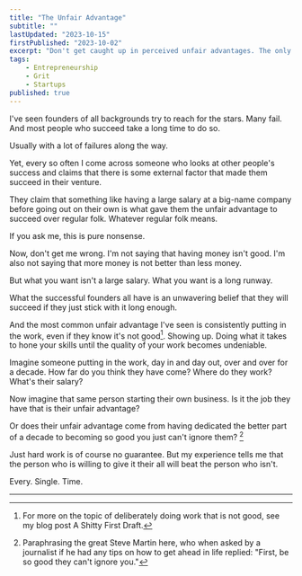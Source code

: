 ```yaml
---
title: "The Unfair Advantage"
subtitle: ""
lastUpdated: "2023-10-15"
firstPublished: "2023-10-02"
excerpt: "Don't get caught up in perceived unfair advantages. The only thing that matters is doing quality work."
tags:
    - Entrepreneurship
    - Grit
    - Startups
published: true
---
```


I've seen founders of all backgrounds try to reach for the stars. Many fail. And most people who succeed take a long time to do so. 

Usually with a lot of failures along the way. 

Yet, every so often I come across someone who looks at other people's success and claims that there is some external factor that made them succeed in their venture. 

They claim that something like having a large salary at a big-name company before going out on their own is what gave them the unfair advantage to succeed over regular folk. Whatever regular folk means.

If you ask me, this is pure nonsense.

Now, don't get me wrong. I'm not saying that having money isn't good. I'm also not saying that more money is not better than less money.

But what you want isn't a large salary. What you want is a long runway.

What the successful founders all have is an unwavering belief that they will succeed if they just stick with it long enough.

And the most common unfair advantage I've seen is consistently putting in the work, even if they know it's not good[^1]. Showing up. Doing what it takes to hone your skills until the quality of your work becomes undeniable.

Imagine someone putting in the work, day in and day out, over and over for a decade. How far do you think they have come? Where do they work? What's their salary?

Now imagine that same person starting their own business. Is it the job they have that is their unfair advantage? 

Or does their unfair advantage come from having dedicated the better part of a decade to becoming so good you just can't ignore them? [^2]

Just hard work is of course no guarantee. But my experience tells me that the person who is willing to give it their all will beat the person who isn't.

Every. Single. Time.

---

[^1]: For more on the topic of deliberately doing work that is not good, see my blog post <Link href="/blog/a_shitty_first_draft">A Shitty First Draft</Link>.

[^2]: Paraphrasing the great Steve Martin here, who when asked by a journalist if he had any tips on how to get ahead in life replied: "First, be so good they can't ignore you."